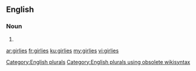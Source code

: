 ==English==

===Noun===
{{head|en}}

# {{plural of|girlie}}

[[Category:English plurals]][[Category:English plurals using obsolete wikisyntax]]

[[ar:girlies]]
[[fr:girlies]]
[[ku:girlies]]
[[my:girlies]]
[[vi:girlies]]